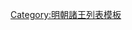 {{ming|title=明朝銅陵國諸王|ed=銅陵國|head=[[嘉靖]]三十八年（[[1559年]]）封。|
{{ming/title}}
{{ming/list|銅陵恭簡王|[[朱載壤]]|朱厚炫、嫡五子|[[1559年]]—[[1560年]]|嘉靖三十八年封。三十九年薨。}}
{{ming/list|銅陵端僖王|[[朱翊鉌]]|朱載壤、嫡一子|[[1565年]]—[[1578年]]|嘉靖四十四年襲封。[[萬曆]]六年薨。}}
{{ming/list|銅陵王|[[朱常浱]]|朱翊鉌、嫡一子|[[1591年]]—[[1601年]]前|萬曆十九年襲封，薨。}}
{{ming/list|銅陵王|[[朱由榳]]|朱常浱、嫡一子|[[1601年]]—[[1650年]]|萬曆二十九年封[[长子 (封号)|長子]]，同年襲封。[[永曆 (南明)|永曆]]四年二月薨。}}
}}<noinclude>
[[Category:明朝諸王列表模板]]
</noinclude>